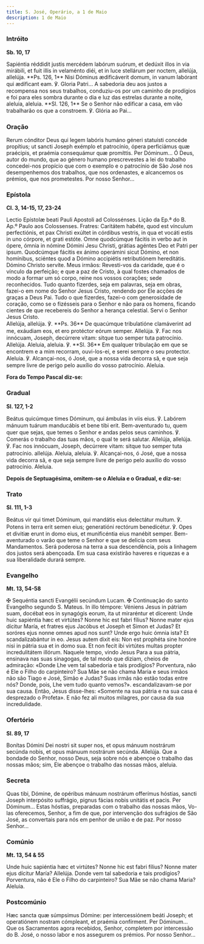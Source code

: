 ```yaml
---
title: S. José, Operário, a 1 de Maio
description: 1 de Maio
---
```


### Intróito

**Sb. 10, 17**

<div class="side-by-side not-content">
  <span>
    Sapiéntia réddidit justis mercédem labórum suórum, et dedúxit illos in via
    mirábili, et fuit illis in velaménto diéi, et in luce stellárum per noctem,
    allelúja, allelúja. **Ps. 126, 1** Nisi Dóminus ædificáverit domum, in vanum
    labórant qui ædíficant eam. ℣. Gloria Patri...
  </span>
  <span>
    A sabedoria deu aos justos a recompensa nos seus trabalhos, conduziu-os por
    um caminho de prodígios e foi para eles sombra durante o dia e luz das
    estrelas durante a noite, aleluia, aleluia. **Sl. 126, 1** Se o Senhor não
    edificar a casa, em vão trabalharão os que a constroem. ℣. Glória ao Pai...
  </span>
</div>

### Oração

<div class="side-by-side not-content">
  <span>
    Rerum cónditor Deus qui legem labóris humáno géneri statuísti concéde
    propítius; ut sancti Joseph exémplo et patrocínio, ópera perficiámus quæ
    praécipis, et praémia consequámur quæ promíttis. Per Dóminum...
  </span>
  <span>
    Ó Deus, autor do mundo, que ao género humano prescrevestes a lei do trabalho
    concedei-nos propício que com o exemplo e o patrocínio de São José nos
    desempenhemos dos trabalhos, que nos ordenastes, e alcancemos os prémios,
    que nos prometestes. Por nosso Senhor...
  </span>
</div>

### Epístola

**Cl. 3, 14-15, 17, 23-24**

<div class="side-by-side not-content">
  <span>Lectio Epístolæ beati Pauli Apostoli ad Colossénses.</span>
  <span>Lição da Ep.ª do B. Ap.º Paulo aos Colossenses.</span>
  <span>
    Fratres: Caritátem habéte, quod est vínculum perfectiónis, et pax Christi
    exúltet in córdibus vestris, in qua et vocáti estis in uno córpore, et grati
    estóte. Omne quodcúmque fácitis in verbo aut in ópere, ómnia in nómine
    Dómini Jesu Christi, grátias agéntes Deo et Patri per ipsum. Quodcúmque
    fácitis ex ánimo operámini sicut Dómino, et non homínibus, sciéntes quod a
    Dómino accipiétis retributiónem hereditátis. Dómino Christo servíte.
  </span>
  <span>
    Meus irmãos: Revesti-vos da caridade, que é o vínculo da perfeição; e que a
    paz de Cristo, à qual fostes chamados de modo a formar um só corpo, reine
    nos vossos corações; sede reconhecidos. Tudo quanto fizerdes, seja em
    palavras, seja em obras, fazei-o em nome do Senhor Jesus Cristo, rendendo
    por Ele acções de graças a Deus Pai. Tudo o que fizerdes, fazei-o com
    generosidade de coração, como se o fizésseis para o Senhor e não para os
    homens, ficando cientes de que recebereis do Senhor a herança celestial.
    Servi o Senhor Jesus Cristo.
  </span>
</div>

<div class="side-by-side not-content">
  <span>
    Allelúja, allelúja. ℣. **Ps. 36** De quacúmque tribulatióne clamáverint ad
    me, exáudiam eos, et ero protéctor eórum semper. Allelúja. ℣. Fac nos
    innócuam, Joseph, decúrrere vitam: sitque tuo semper tuta patrocínio.
    Allelúja.
  </span>
  <span>
    Aleluia, aleluia. ℣. **Sl. 36** Em qualquer tribulação em que se encontrem e
    a mim recorram, ouvi-los-ei, e serei sempre o seu protector. Aleluia. ℣.
    Alcançai-nos, ó José, que a nossa vida decorra sã, e que seja sempre livre
    de perigo pelo auxílio do vosso patrocínio. Aleluia.
  </span>
</div>

**Fora do Tempo Pascal diz-se:**

### Gradual

**Sl. 127, 1-2**

<div class="side-by-side not-content">
  <span>
    Beátus quicúmque times Dóminum, qui ámbulas in viis eius. ℣. Labórem mánuum
    tuárum manducábis et bene tibi erit.
  </span>
  <span>
    Bem-aventurado tu, quem quer que sejas, que temes o Senhor e andas pelos
    seus caminhos. ℣. Comerás o trabalho das tuas mãos, o qual te será salutar.
  </span>
  <span>
    Allelúja, allelúja. ℣. Fac nos innócuam, Joseph, decúrrere vitam: sitque tuo
    semper tuta patrocínio. allelúja.
  </span>
  <span>
    Aleluia, aleluia. ℣. Alcançai-nos, ó José, que a nossa vida decorra sã, e
    que seja sempre livre de perigo pelo auxílio do vosso patrocínio. Aleluia.
  </span>
</div>

**Depois de Septuagésima, omitem-se o Aleluia e o Gradual, e diz-se:**

### Trato

**Sl. 111, 1-3**

<div class="side-by-side not-content">
  <span>
    Beátus vir qui timet Dóminum, qui mandátis eius delectátur multum. ℣. Potens
    in terra erit semen eius; generatióni rectórum benedicétur. ℣. Opes et
    divitiæ erunt in domo eius, et munificéntia eius manébit semper.
  </span>
  <span>
    Bem-aventurado o varão que teme o Senhor e que se delicia com seus
    Mandamentos. Será poderosa na terra a sua descendência, pois a linhagem dos
    justos será abençoada. Em sua casa existirão haveres e riquezas e a sua
    liberalidade durará sempre.
  </span>
</div>

### Evangelho

**Mt. 13, 54-58**

<div class="side-by-side not-content">
  <span>
    <span class="text-red-500">✠</span> Sequéntia sancti Evangélii secúndum
    Lucam.
  </span>
  <span>
    <span class="text-red-500">✠</span> Continuação do santo Evangelho segundo
    S. Mateus.
  </span>
  <span>
    In illo témpore: Véniens Jesus in pátriam suam, docébat eos in synagógis
    eorum, ita ut miraréntur et dícerent: Unde huic sapiéntia hæc et virtútes?
    Nonne hic est fabri fílius? Nonne mater ejus dícitur María, et fratres ejus
    Jacóbus et Joseph et Simon et Judas? Et soróres ejus nonne omnes apud nos
    sunt? Unde ergo huic ómnia ista? Et scandalizabántur in eo. Jesus autem
    dixit eis: Non est prophéta sine honóre nisi in pátria sua et in domo sua.
    Et non fecit ibi virtútes multas propter incredulitátem illórum.
  </span>
  <span>
    Naquele tempo, vindo Jesus Para a sua pátria, ensinava nas suas sinagogas,
    de tal modo que diziam, cheios de admiração: «Donde Lhe vem tal sabedoria e
    tais prodígios? Porventura, não é Ele o Filho do carpinteiro? Sua Mãe se não
    chama Maria e seus irmãos não são Tiago e José, Simão e Judas? Suas irmãs
    não estão todas entre nós? Donde, pois, Lhe vem tudo quanto vemos?».
    escandalizavam-se por sua causa. Então, Jesus disse-lhes: «Somente na sua
    pátria e na sua casa é desprezado o Profeta». E não fez ali muitos milagres,
    por causa da sua incredulidade.
  </span>
</div>

### Ofertório

**Sl. 89, 17**

<div class="side-by-side not-content">
  <span>
    Bonítas Dómini Dei nostri sit super nos, et opus mánuum nostrárum secúnda
    nobis, et opus mánuum nostrárum secúnda. Allelúja.
  </span>
  <span>
    Que a bondade do Senhor, nosso Deus, seja sobre nós e abençoe o trabalho das
    nossas mãos; sim, Ele abençoe o trabalho das nossas mãos, aleluia.
  </span>
</div>

### Secreta

<div class="side-by-side not-content">
  <span>
    Quas tibi, Dómine, de opéribus mánuum nostrárum offerímus hóstias, sancti
    Joseph interpósito suffrágio, pignus fácias nobis unitátis et pacis. Per
    Dóminum...
  </span>
  <span>
    Estas hóstias, preparadas com o trabalho das nossas mãos, Vo-las oferecemos,
    Senhor, a fim de que, por intervenção dos sufrágios de São José, as
    convertais para nós em penhor de união e de paz. Por nosso Senhor...
  </span>
</div>

### Comúnio

**Mt. 13, 54 & 55**

<div class="side-by-side not-content">
  <span>
    Unde huic sapiéntia hæc et virtútes? Nonne hic est fabri fílius? Nonne mater
    ejus dícitur María? Allelúja.
  </span>
  <span>
    Donde vem tal sabedoria e tais prodígios? Porventura, não é Ele o Filho do
    carpinteiro? Sua Mãe se não chama Maria? Aleluia.
  </span>
</div>

### Postcomúnio

<div class="side-by-side not-content">
  <span>
    Hæc sancta quæ súmpsimus Dómine: per intercessiónem beáti Joseph; et
    operatiónem nostram cómpleant, et praémia confírment. Per Dóminum...
  </span>
  <span>
    Que os Sacramentos agora recebidos, Senhor, completem por intercessão do B.
    José, o nosso labor e nos assegurem os prémios. Por nosso Senhor...
  </span>
</div>
